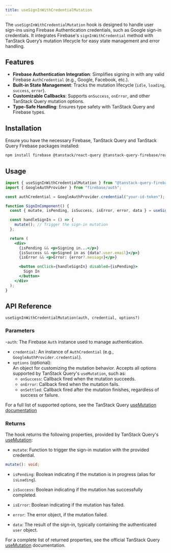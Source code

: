 ```yaml
---
title: useSignInWithCredentialMutation
---
```


The `useSignInWithCredentialMutation` hook is designed to handle user sign-ins using Firebase Authentication credentials, such as Google sign-in credentials. 
It integrates Firebase's `signInWithCredential` method with TanStack Query’s mutation lifecycle for easy state management and error handling.

## Features

- **Firebase Authentication Integration**: Simplifies signing in with any valid Firebase `AuthCredential` (e.g., Google, Facebook, etc.).
- **Built-in State Management**: Tracks the mutation lifecycle (`idle`, `loading`, `success`, `error`).
- **Customizable Callbacks**: Supports `onSuccess`, `onError`, and other TanStack Query mutation options.
- **Type-Safe Handling**: Ensures type safety with TanStack Query and Firebase types.

## Installation

Ensure you have the necessary Firebase, TanStack Query and TanStack Query Firebase packages installed:

```bash
npm install firebase @tanstack/react-query @tanstack-query-firebase/react
```

## Usage

```jsx
import { useSignInWithCredentialMutation } from "@tanstack-query-firebase/react/auth";
import { GoogleAuthProvider } from "firebase/auth";

const authCredential = GoogleAuthProvider.credential("your-id-token");

function SignInComponent() {
  const { mutate, isPending, isSuccess, isError, error, data } = useSignInWithCredentialMutation(auth, authCredential);

  const handleSignIn = () => {
    mutate(); // Trigger the sign-in mutation
  };

  return (
    <div>
      {isPending && <p>Signing in...</p>}
      {isSuccess && <p>Signed in as {data?.user.email}</p>}
      {isError && <p>Error: {error?.message}</p>}

      <button onClick={handleSignIn} disabled={isPending}>
        Sign In
      </button>
    </div>
  );
}
```

## API Reference

`useSignInWithCredentialMutation(auth, credential, options?)`

### Parameters

-`auth`: The Firebase `Auth` instance used to manage authentication.
- `credential`: An instance of `AuthCredential` (e.g., `GoogleAuthProvider.credential`).
- `options` (optional):  
  An object for customizing the mutation behavior. Accepts all options supported by TanStack Query's `useMutation`, such as:
  - `onSuccess`: Callback fired when the mutation succeeds.
  - `onError`: Callback fired when the mutation fails.
  - `onSettled`: Callback fired after the mutation finishes, regardless of success or failure.

For a full list of supported options, see the TanStack Query [useMutation documentation](https://tanstack.com/query/latest/docs/react/reference/useMutation)

### Returns

The hook returns the following properties, provided by TanStack Query's [useMutation](https://tanstack.com/query/latest/docs/react/reference/useMutation):

- `mutate`:
  Function to trigger the sign-in mutation with the provided credential.

```ts
mutate(): void;
```

- `isPending`:
  Boolean indicating if the mutation is in progress (alias for `isLoading`).

- `isSuccess`:
  Boolean indicating if the mutation has successfully completed.

- `isError`:
  Boolean indicating if the mutation has failed.

- `error`:
  The error object, if the mutation failed.

- `data`:
  The result of the sign-in, typically containing the authenticated `user` object.

For a complete list of returned properties, see the official TanStack Query [useMutation](https://tanstack.com/query/latest/docs/react/reference/useMutation) documentation.
